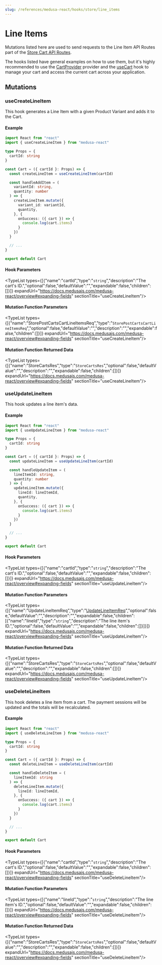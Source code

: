 ```yaml
---
slug: /references/medusa-react/hooks/store/line_items
---
```



# Line Items

Mutations listed here are used to send requests to the Line Item API Routes part of the [Store Cart API Routes](https://docs.medusajs.com/api/store#carts).

The hooks listed have general examples on how to use them, but it's highly recommended to use the [CartProvider](../../../Providers/medusa_react.Providers.Cart/page.mdx#cartprovider) provider and
the [useCart](../../../Providers/medusa_react.Providers.Cart/page.mdx#usecart) hook to manage your cart and access the current cart across your application.

## Mutations

### useCreateLineItem

This hook generates a Line Item with a given Product Variant and adds it to the Cart.

#### Example

```ts
import React from "react"
import { useCreateLineItem } from "medusa-react"

type Props = {
  cartId: string
}

const Cart = ({ cartId }: Props) => {
  const createLineItem = useCreateLineItem(cartId)

  const handleAddItem = (
    variantId: string,
    quantity: number
  ) => {
    createLineItem.mutate({
      variant_id: variantId,
      quantity,
    }, {
      onSuccess: ({ cart }) => {
        console.log(cart.items)
      }
    })
  }

  // ...
}

export default Cart
```

#### Hook Parameters

<TypeList types={[{"name":"cartId","type":"`string`","description":"The cart's ID.","optional":false,"defaultValue":"","expandable":false,"children":[]}]} expandUrl="https://docs.medusajs.com/medusa-react/overview#expanding-fields" sectionTitle="useCreateLineItem"/>

#### Mutation Function Parameters

<TypeList types={[{"name":"StorePostCartsCartLineItemsReq","type":"`StorePostCartsCartLineItemsReq`","optional":false,"defaultValue":"","description":"","expandable":false,"children":[]}]} expandUrl="https://docs.medusajs.com/medusa-react/overview#expanding-fields" sectionTitle="useCreateLineItem"/>

#### Mutation Function Returned Data

<TypeList types={[{"name":"StoreCartsRes","type":"`StoreCartsRes`","optional":false,"defaultValue":"","description":"","expandable":false,"children":[]}]} expandUrl="https://docs.medusajs.com/medusa-react/overview#expanding-fields" sectionTitle="useCreateLineItem"/>

### useUpdateLineItem

This hook updates a line item's data.

#### Example

```ts
import React from "react"
import { useUpdateLineItem } from "medusa-react"

type Props = {
  cartId: string
}

const Cart = ({ cartId }: Props) => {
  const updateLineItem = useUpdateLineItem(cartId)

  const handleUpdateItem = (
    lineItemId: string,
    quantity: number
  ) => {
    updateLineItem.mutate({
      lineId: lineItemId,
      quantity,
    }, {
      onSuccess: ({ cart }) => {
        console.log(cart.items)
      }
    })
  }

  // ...
}

export default Cart
```

#### Hook Parameters

<TypeList types={[{"name":"cartId","type":"`string`","description":"The cart's ID.","optional":false,"defaultValue":"","expandable":false,"children":[]}]} expandUrl="https://docs.medusajs.com/medusa-react/overview#expanding-fields" sectionTitle="useUpdateLineItem"/>

#### Mutation Function Parameters

<TypeList types={[{"name":"UpdateLineItemReq","type":"[UpdateLineItemReq](../../../types/medusa_react.UpdateLineItemReq/page.mdx)","optional":false,"defaultValue":"","description":"","expandable":false,"children":[{"name":"lineId","type":"`string`","description":"The line item's ID.","optional":false,"defaultValue":"","expandable":false,"children":[]}]}]} expandUrl="https://docs.medusajs.com/medusa-react/overview#expanding-fields" sectionTitle="useUpdateLineItem"/>

#### Mutation Function Returned Data

<TypeList types={[{"name":"StoreCartsRes","type":"`StoreCartsRes`","optional":false,"defaultValue":"","description":"","expandable":false,"children":[]}]} expandUrl="https://docs.medusajs.com/medusa-react/overview#expanding-fields" sectionTitle="useUpdateLineItem"/>

### useDeleteLineItem

This hook deletes a line item from a cart. The payment sessions will be updated and the totals will be recalculated.

#### Example

```ts
import React from "react"
import { useDeleteLineItem } from "medusa-react"

type Props = {
  cartId: string
}

const Cart = ({ cartId }: Props) => {
  const deleteLineItem = useDeleteLineItem(cartId)

  const handleDeleteItem = (
    lineItemId: string
  ) => {
    deleteLineItem.mutate({
      lineId: lineItemId,
    }, {
      onSuccess: ({ cart }) => {
        console.log(cart.items)
      }
    })
  }

  // ...
}

export default Cart
```

#### Hook Parameters

<TypeList types={[{"name":"cartId","type":"`string`","description":"The cart's ID.","optional":false,"defaultValue":"","expandable":false,"children":[]}]} expandUrl="https://docs.medusajs.com/medusa-react/overview#expanding-fields" sectionTitle="useDeleteLineItem"/>

#### Mutation Function Parameters

<TypeList types={[{"name":"lineId","type":"`string`","description":"The line item's ID.","optional":false,"defaultValue":"","expandable":false,"children":[]}]} expandUrl="https://docs.medusajs.com/medusa-react/overview#expanding-fields" sectionTitle="useDeleteLineItem"/>

#### Mutation Function Returned Data

<TypeList types={[{"name":"StoreCartsRes","type":"`StoreCartsRes`","optional":false,"defaultValue":"","description":"","expandable":false,"children":[]}]} expandUrl="https://docs.medusajs.com/medusa-react/overview#expanding-fields" sectionTitle="useDeleteLineItem"/>

